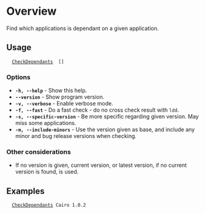 =Overview=
Find which applications is dependant on a given application.

==Usage==
   [[CheckDependants]] <program> [<version>]

===Options===
* '''<code>-h, --help</code>''' - Show this help.
* '''<code>--version</code>''' - Show program version.
* '''<code>-v, --verbose</code>''' - Enable verbose mode.
* '''<code>-f, --fast</code>''' - Do a fast check - do no cross check result with <code>ldd</code>.
* '''<code>-s, --specific-version</code>''' - Be more specific regarding given version. May miss some applications.
* '''<code>-m, --include-minors</code>''' - Use the version given as base, and include any minor and bug release versions when checking.

===Other considerations===
* If no version is given, current version, or latest version, if no current version is found, is used.

==Examples==
   [[CheckDependants]] Cairo 1.0.2

{{Scripts}}